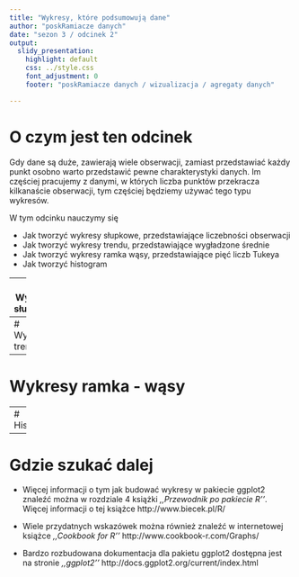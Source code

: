 ```yaml
---
title: "Wykresy, które podsumowują dane"
author: "poskRamiacze danych"
date: "sezon 3 / odcinek 2"
output:
  slidy_presentation:
    highlight: default
    css: ../style.css
    font_adjustment: 0
    footer: "poskRamiacze danych / wizualizacja / agregaty danych"

---
```

# O czym jest ten odcinek

Gdy dane są duże, zawierają wiele obserwacji, zamiast przedstawiać każdy punkt osobno warto przedstawić pewne charakterystyki danych.
Im częściej pracujemy z danymi, w których liczba punktów przekracza kilkanaście obserwacji, 
tym częściej będziemy używać tego typu wykresów.

W tym odcinku nauczymy się

- Jak tworzyć wykresy słupkowe, przedstawiające liczebności obserwacji
- Jak tworzyć wykresy trendu, przedstawiające wygładzone średnie
- Jak tworzyć wykresy ramka wąsy, przedstawiające pięć liczb Tukeya
- Jak tworzyć histogram

---
# Wykresy słupkowe

---
# Wykresy trendu

---
# Wykresy ramka - wąsy

---
# Histogram

---
# Gdzie szukać dalej

- Więcej informacji o tym jak budować wykresy w pakiecie ggplot2 znaleźć można w rozdziale 4 książki *,,Przewodnik po pakiecie R''*. Więcej informacji o tej książce http://www.biecek.pl/R/

- Wiele przydatnych wskazówek można również znaleźć w internetowej książce *,,Cookbook for R''* http://www.cookbook-r.com/Graphs/

- Bardzo rozbudowana dokumentacja dla pakietu ggplot2 dostępna jest na stronie *,,ggplot2''* http://docs.ggplot2.org/current/index.html

